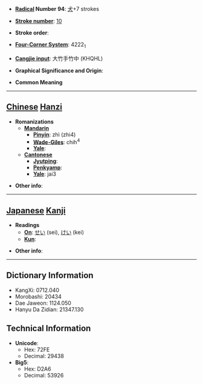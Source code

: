 * '''[[Wiktionary:Chinese radical index| Radical]] Number 94''': [[Wiktionary:Chinese radical index 犬|犬]]+7 strokes

* '''[[Wiktionary:Chinese total strokes index|Stroke number]]''': [[Wiktionary:Chinese total strokes index 10|10]]

* '''Stroke order''': 

* '''[[Wiktionary:Chinese four corner index|Four-Corner System]]''': 4222<sub>1</sub>

* '''[[Wiktionary:Chinese Cangjie index|Cangjie input]]''': 大竹手竹中 (KHQHL)

* '''Graphical Significance and Origin''': 

* '''Common Meaning'''

----

== [[Chinese]] [[Hanzi]] ==

* '''Romanizations'''
** '''[[Mandarin]]'''
*** '''[[Pinyin]]''': zhì (zhi4)
*** '''[[Wade-Giles]]''': chih<sup>4</sup>
*** '''[[Yale]]''': 
** '''[[Cantonese]]'''
*** '''[[Jyutping]]''':
*** '''[[Penkyamp]]''': 
*** '''[[Yale]]''': jai3

* '''Other info''': 

----

== [[Japanese]] [[Kanji]] ==

* '''Readings'''
** '''[[On]]''': [[せい]] (sei), [[けい]] (kei)
** '''[[Kun]]''': 

* '''Other info''':  

----

== Dictionary Information ==

* KangXi: 0712.040
* Morobashi: 20434
* Dae Jaweon: 1124.050
* Hanyu Da Zidian: 21347.130

== Technical Information ==

* '''Unicode''':
** Hex: 72FE
** Decimal: 29438
* '''Big5''':
** Hex: D2A6
** Decimal: 53926
